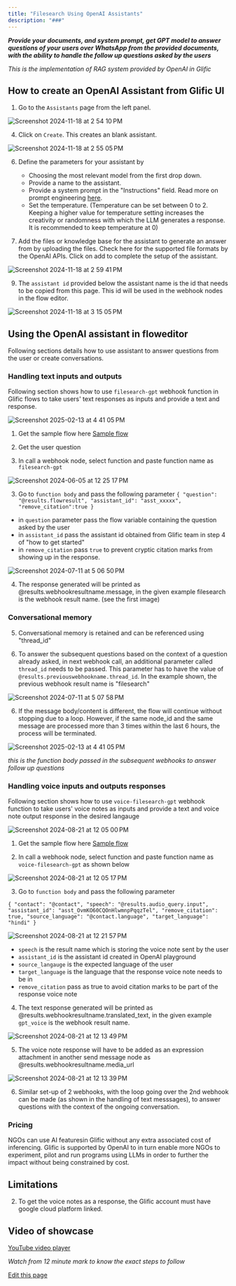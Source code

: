 ```yaml
---
title: "Filesearch Using OpenAI Assistants"
description: "###"
---
```


***Provide your documents, and system prompt, get GPT model to answer questions of your users over WhatsApp from the provided documents, with the ability to handle the follow up questions asked by the users***

*This is the implementation of RAG system provided by OpenAI in Glific*

## How to create an OpenAI Assistant from Glific UI[​](#how-to-create-an-openai-assistant-from-glific-ui "Direct link to How to create an OpenAI Assistant from Glific UI")

1. Go to the `Assistants` page from the left panel.

![Screenshot 2024-11-18 at 2 54 10 PM](/images/docs/docs/Integrations/user-attachments/assets/1aa8bcaa-b718-4c95-bca9-5b34059b077e)

4. Click on `Create`. This creates an blank assistant.

![Screenshot 2024-11-18 at 2 55 05 PM](/images/docs/docs/Integrations/user-attachments/assets/1597c038-f87f-4ad0-ab81-9948368adfc5)

6. Define the parameters for your assistant by

   * Choosing the most relevant model from the first drop down.
   * Provide a name to the assistant.
   * Provide a system prompt in the "Instructions" field. Read more on prompt engineering [here](https://glific.org/a-simple-guide-to-using-large-language-models/).
   * Set the temperature. (Temperature can be set between 0 to 2. Keeping a higher value for temperature setting increases the creativity or randomness with which the LLM generates a response. It is recommended to keep temperature at 0)

7. Add the files or knowledge base for the assistant to generate an answer from by uploading the files. Check here for the supported file formats by the OpenAI APIs. Click on add to complete the setup of the assistant.

![Screenshot 2024-11-18 at 2 59 41 PM](/images/docs/docs/Integrations/user-attachments/assets/e45b7938-ce60-4040-90e9-685c52e75800)

9. The `assistant id` provided below the assistant name is the id that needs to be copied from this page. This id will be used in the webhook nodes in the flow editor.

![Screenshot 2024-11-18 at 3 15 05 PM](/images/docs/docs/Integrations/user-attachments/assets/02c62482-0fd8-4948-96cc-847f8e7345be)

## Using the OpenAI assistant in floweditor[​](#using-the-openai-assistant-in-floweditor "Direct link to Using the OpenAI assistant in floweditor")

Following sections details how to use assistant to answer questions from the user or create conversations.

### Handling text inputs and outputs[​](#handling-text-inputs-and-outputs "Direct link to Handling text inputs and outputs")

Following section shows how to use `filesearch-gpt` webhook function in Glific flows to take users' text responses as inputs and provide a text and response.

![Screenshot 2025-02-13 at 4 41 05 PM](/images/docs/docs/Integrations/user-attachments/assets/5631cfbe-ecd5-40b7-8571-05289e34ec53)

1. Get the sample flow here [Sample flow](https://drive.google.com/file/d/1PBcaLT3paJ8gKAeJEdLUuSPf-nxpHYKe/view?usp=sharing)

2. Get the user question

3. In call a webhook node, select function and paste function name as `filesearch-gpt`

![Screenshot 2024-06-05 at 12 25 17 PM](/images/docs/docs/Integrations/glific/docs/assets/141305477/93b24d77-84c4-4981-8ae7-15f07f0dde02)

3. Go to `function body` and pass the following parameter `{ "question": "@results.flowresult", "assistant_id": "asst_xxxxx", "remove_citation":true }`

* in `question` parameter pass the flow variable containing the question asked by the user
* in `assistant_id` pass the assistant id obtained from Glific team in step 4 of "how to get started"
* in `remove_citation` pass `true` to prevent cryptic citation marks from showing up in the response.

![Screenshot 2024-07-11 at 5 06 50 PM](/images/docs/docs/Integrations/glific/docs/assets/141305477/8ce8eb0e-5cb9-492e-a3e7-fc52260fe24b)

4. The response generated will be printed as @results.webhookresultname.message, in the given example filesearch is the webhook result name. (see the first image)

### Conversational memory[​](#conversational-memory "Direct link to Conversational memory")

5. Conversational memory is retained and can be referenced using "thread\_id"

6. To answer the subsequent questions based on the context of a question already asked, in next webhook call, an additional parameter called `thread_id` needs to be passed. This parameter has to have the value of `@results.previouswebhookname.thread_id`. In the example shown, the previous webhook result name is "filesearch"

![Screenshot 2024-07-11 at 5 07 58 PM](/images/docs/docs/Integrations/glific/docs/assets/141305477/40de9e15-07ec-41de-8294-64eb08d3c71e)

6. If the message body/content is different, the flow will continue without stopping due to a loop. However, if the same node\_id and the same message are processed more than 3 times within the last 6 hours, the process will be terminated.

![Screenshot 2025-02-13 at 4 41 05 PM](/images/docs/docs/Integrations/user-attachments/assets/4f02c64d-55ad-4cd4-b97a-238c12ef1b67)

*this is the function body passed in the subsequent webhooks to answer follow up questions*

### Handling voice inputs and outputs responses[​](#handling-voice-inputs-and-outputs-responses "Direct link to Handling voice inputs and outputs responses")

Following section shows how to use `voice-filesearch-gpt` webhook function to take users' voice notes as inputs and provide a text and voice note output response in the desired langauge

![Screenshot 2024-08-21 at 12 05 00 PM](/images/docs/docs/Integrations/user-attachments/assets/ce0c771a-c15b-4017-8e7f-10675e5f367c)

1. Get the sample flow here [Sample flow](https://drive.google.com/file/d/1nOch0H5JTLSasSddeGvggP44vH9IV8Vk/view?usp=sharing)

2. In call a webhook node, select function and paste function name as `voice-filesearch-gpt` as shown below

![Screenshot 2024-08-21 at 12 05 17 PM](/images/docs/docs/Integrations/user-attachments/assets/320d056e-4456-4ff2-be98-895fa4b5c926)

3. Go to `function body` and pass the following parameter

`{ "contact": "@contact", "speech": "@results.audio_query.input", "assistant_id": "asst_OvmKO60CQOnHlwmnpPqqzTel", "remove_citation": true, "source_language": "@contact.language", "target_language": "hindi" }`

![Screenshot 2024-08-21 at 12 21 57 PM](/images/docs/docs/Integrations/user-attachments/assets/d52c6ad5-7183-4bad-8572-a4b547add115)

* `speech` is the result name which is storing the voice note sent by the user
* `assistant_id` is the assistant id created in OpenAI playground
* `source_langauge` is the expected language of the user
* `target_language` is the language that the response voice note needs to be in
* `remove_citation` pass as true to avoid citation marks to be part of the response voice note

4. The text response generated will be printed as @results.webhookresultname.translated\_text, in the given example `gpt_voice` is the webhook result name.

![Screenshot 2024-08-21 at 12 13 49 PM](/images/docs/docs/Integrations/user-attachments/assets/86d81c30-f9fc-4ad5-8d32-b2248491c315)

5. The voice note response will have to be added as an expression attachment in another send message node as @results.webhookresultname.media\_url

![Screenshot 2024-08-21 at 12 13 39 PM](/images/docs/docs/Integrations/user-attachments/assets/6aa18420-a158-43ff-b631-ad9f288c2135)

6. Similar set-up of 2 webhooks, with the loop going over the 2nd webhook can be made (as shown in the handling of text messsages), to answer questions with the context of the ongoing conversation.

### Pricing[​](#pricing "Direct link to Pricing")

NGOs can use AI featuresin Glific without any extra associated cost of inferencing. Glific is supported by OpenAI to in turn enable more NGOs to experiment, pilot and run programs using LLMs in order to further the impact without being constrained by cost.

## Limitations[​](#limitations "Direct link to Limitations")

2. To get the voice notes as a response, the Glific account must have google cloud platform linked.

## Video of showcase[​](#video-of-showcase "Direct link to Video of showcase")

[YouTube video player](https://www.youtube.com/embed/J_sFgOUFFOA?si=KfDAPkoUreBudM8Z)

*Watch from 12 minute mark to know the exact steps to follow*

[Edit this page](<https://github.com/glific/docs/tree/main/docs/4. Integrations/Filesearch Using OpenAI Assistants.md>)
